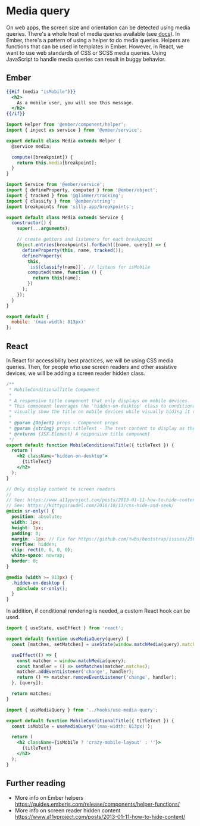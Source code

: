 # Media query

On web apps, the screen size and orientation can be detected using media queries. There's a whole host of media queries available (see [docs](https://developer.mozilla.org/en-US/docs/Web/CSS/Media_Queries/Using_media_queries)). In Ember, there's a pattern of using a helper to do media queries. Helpers are functions that can be used in templates in Ember. However, in React, we want to use web standards of CSS or SCSS media queries. Using JavaScript to handle media queries can result in buggy behavior.

## Ember

```hbs showLineNumbers title="template.hbs"
{{#if (media "isMobile")}}
  <h2>
    As a mobile user, you will see this message.
  </h2>
{{/if}}
```

```js title="app/helpers/media.js" showLineNumbers
import Helper from '@ember/component/helper';
import { inject as service } from '@ember/service';

export default class Media extends Helper {
  @service media;

  compute([breakpoint]) {
    return this.media[breakpoint];
  }
}
```

```js title="app/services/media.js" showLineNumbers
import Service from '@ember/service';
import { defineProperty, computed } from '@ember/object';
import { tracked } from '@glimmer/tracking';
import { classify } from '@ember/string';
import breakpoints from 'silly-app/breakpoints';

export default class Media extends Service {
  constructor() {
    super(...arguments);

    // create getters and listeners for each breakpoint
    Object.entries(breakpoints).forEach(([name, query]) => {
      defineProperty(this, name, tracked());
      defineProperty(
        this, 
        `is${classify(name)}`, // listens for isMobile
        computed(name, function () {
          return this[name];
        })
      );
    });
  }
}
```

```js title="app/breakpoints.js" showLineNumbers
export default {
  mobile: '(max-width: 813px)'
};
```

## React

In React for accessibility best practices, we will be using CSS media queries. Then, for people who use screen readers and other assistive devices, we will be adding a screen reader hidden class. 

```jsx showLineNumbers title="app/components/media-query.js"
/**
 * MobileConditionalTitle Component
 *
 * A responsive title component that only displays on mobile devices.
 * This component leverages the 'hidden-on-desktop' class to conditionally
 * visually show the title on mobile devices while visually hiding it on desktop views.
 *
 * @param {Object} props - Component props
 * @param {string} props.titleText - The text content to display as the title
 * @returns {JSX.Element} A responsive title component
 */
export default function MobileConditionalTitle({ titleText }) {
  return (
    <h2 className="hidden-on-desktop">
      {titleText}
    </h2>
  );
}
```

```scss title="app/components/media-query.css" showLineNumbers
// Only display content to screen readers
//
// See: https://www.a11yproject.com/posts/2013-01-11-how-to-hide-content/
// See: https://kittygiraudel.com/2016/10/13/css-hide-and-seek/
@mixin sr-only() {
  position: absolute;
  width: 1px;
  height: 1px;
  padding: 0;
  margin: -1px; // Fix for https://github.com/twbs/bootstrap/issues/25686
  overflow: hidden;
  clip: rect(0, 0, 0, 0);
  white-space: nowrap;
  border: 0;
}

@media (width >= 813px) {
  .hidden-on-desktop {
    @include sr-only();
  }
}
```

In addition, if conditional rendering is needed, a custom React hook can be used. 

```js title="app/hooks/use-media-query.js" showLineNumbers
import { useState, useEffect } from 'react';

export default function useMediaQuery(query) {
  const [matches, setMatches] = useState(window.matchMedia(query).matches);

  useEffect(() => {
    const matcher = window.matchMedia(query);
    const handler = () => setMatches(matcher.matches);
    matcher.addEventListener('change', handler);
    return () => matcher.removeEventListener('change', handler);
  }, [query]);

  return matches;
}
```

```jsx title="app/components/mobile-conditional-title.jsx" showLineNumbers
import { useMediaQuery } from '../hooks/use-media-query';

export default function MobileConditionalTitle({ titleText }) {
  const isMobile = useMediaQuery('(max-width: 813px)');

  return (
    <h2 className={isMobile ? 'crazy-mobile-layout' : ''}>
      {titleText}
    </h2>
  );
}
```

## Further reading

- More info on Ember helpers https://guides.emberjs.com/release/components/helper-functions/
- More info on screen reader hidden content https://www.a11yproject.com/posts/2013-01-11-how-to-hide-content/
